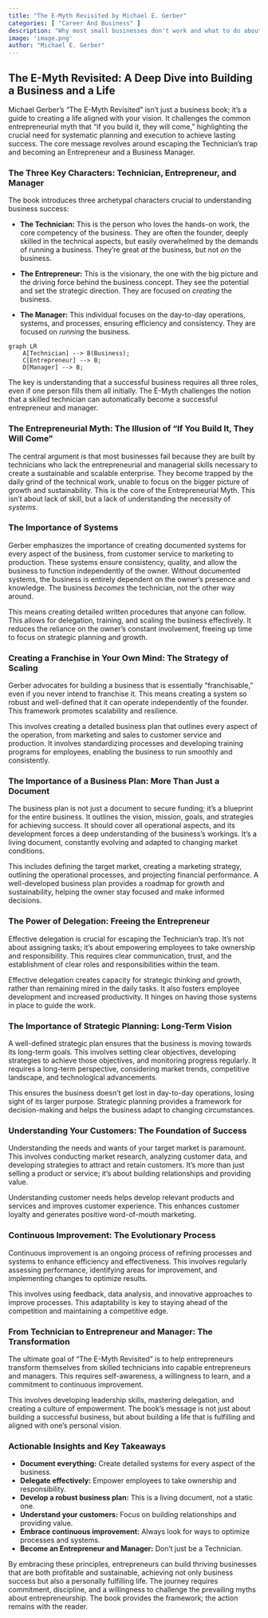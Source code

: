 ```yaml
---
title: "The E-Myth Revisited by Michael E. Gerber"
categories: [ "Career And Business" ]
description: "Why most small businesses don't work and what to do about it"
image: 'image.png'
author: "Michael E. Gerber"
---
```

## The E-Myth Revisited: A Deep Dive into Building a Business and a Life

Michael Gerber's "The E-Myth Revisited" isn't just a business book; it's a guide to creating a life aligned with your vision.  It challenges the common entrepreneurial myth that "if you build it, they will come," highlighting the crucial need for systematic planning and execution to achieve lasting success.  The core message revolves around escaping the Technician's trap and becoming an Entrepreneur and a Business Manager.

### The Three Key Characters: Technician, Entrepreneur, and Manager

The book introduces three archetypal characters crucial to understanding business success:

* **The Technician:** This is the person who loves the hands-on work, the core competency of the business.  They are often the founder, deeply skilled in the technical aspects, but easily overwhelmed by the demands of running a business.  They're great *at* the business, but not *on* the business.

* **The Entrepreneur:** This is the visionary, the one with the big picture and the driving force behind the business concept.  They see the potential and set the strategic direction.  They are focused on *creating* the business.

* **The Manager:** This individual focuses on the day-to-day operations, systems, and processes, ensuring efficiency and consistency. They are focused on *running* the business.

```mermaid
graph LR
    A[Technician] --> B(Business);
    C[Entrepreneur] --> B;
    D[Manager] --> B;
```

The key is understanding that a successful business requires all three roles, even if one person fills them all initially.  The E-Myth challenges the notion that a skilled technician can automatically become a successful entrepreneur and manager.


### The Entrepreneurial Myth: The Illusion of "If You Build It, They Will Come"

The central argument is that most businesses fail because they are built by technicians who lack the entrepreneurial and managerial skills necessary to create a sustainable and scalable enterprise.  They become trapped by the daily grind of the technical work, unable to focus on the bigger picture of growth and sustainability. This is the core of the Entrepreneurial Myth.  This isn't about lack of skill, but a lack of understanding the necessity of *systems*.

### The Importance of Systems

Gerber emphasizes the importance of creating documented systems for every aspect of the business, from customer service to marketing to production.  These systems ensure consistency, quality, and allow the business to function independently of the owner.  Without documented systems, the business is entirely dependent on the owner's presence and knowledge. The business *becomes* the technician, not the other way around.

This means creating detailed written procedures that anyone can follow.  This allows for delegation, training, and scaling the business effectively.  It reduces the reliance on the owner's constant involvement, freeing up time to focus on strategic planning and growth.

### Creating a Franchise in Your Own Mind:  The Strategy of Scaling

Gerber advocates for building a business that is essentially "franchisable," even if you never intend to franchise it.  This means creating a system so robust and well-defined that it can operate independently of the founder.  This framework promotes scalability and resilience.

This involves creating a detailed business plan that outlines every aspect of the operation, from marketing and sales to customer service and production. It involves standardizing processes and developing training programs for employees, enabling the business to run smoothly and consistently.

### The Importance of a Business Plan: More Than Just a Document

The business plan is not just a document to secure funding; it's a blueprint for the entire business.  It outlines the vision, mission, goals, and strategies for achieving success. It should cover all operational aspects, and its development forces a deep understanding of the business's workings.  It's a living document, constantly evolving and adapted to changing market conditions.

This includes defining the target market, creating a marketing strategy, outlining the operational processes, and projecting financial performance.  A well-developed business plan provides a roadmap for growth and sustainability, helping the owner stay focused and make informed decisions.


###  The Power of Delegation:  Freeing the Entrepreneur

Effective delegation is crucial for escaping the Technician's trap.  It's not about assigning tasks; it's about empowering employees to take ownership and responsibility.  This requires clear communication, trust, and the establishment of clear roles and responsibilities within the team.  

Effective delegation creates capacity for strategic thinking and growth, rather than remaining mired in the daily tasks.  It also fosters employee development and increased productivity.  It hinges on having those systems in place to guide the work.


### The Importance of Strategic Planning:  Long-Term Vision

A well-defined strategic plan ensures that the business is moving towards its long-term goals. This involves setting clear objectives, developing strategies to achieve those objectives, and monitoring progress regularly. It requires a long-term perspective, considering market trends, competitive landscape, and technological advancements.

This ensures the business doesn't get lost in day-to-day operations, losing sight of its larger purpose.  Strategic planning provides a framework for decision-making and helps the business adapt to changing circumstances.

### Understanding Your Customers:  The Foundation of Success

Understanding the needs and wants of your target market is paramount. This involves conducting market research, analyzing customer data, and developing strategies to attract and retain customers.  It's more than just selling a product or service; it's about building relationships and providing value.

Understanding customer needs helps develop relevant products and services and improves customer experience. This enhances customer loyalty and generates positive word-of-mouth marketing.

###  Continuous Improvement:  The Evolutionary Process

Continuous improvement is an ongoing process of refining processes and systems to enhance efficiency and effectiveness. This involves regularly assessing performance, identifying areas for improvement, and implementing changes to optimize results.

This involves using feedback, data analysis, and innovative approaches to improve processes. This adaptability is key to staying ahead of the competition and maintaining a competitive edge.

### From Technician to Entrepreneur and Manager:  The Transformation

The ultimate goal of "The E-Myth Revisited" is to help entrepreneurs transform themselves from skilled technicians into capable entrepreneurs and managers.  This requires self-awareness, a willingness to learn, and a commitment to continuous improvement.

This involves developing leadership skills, mastering delegation, and creating a culture of empowerment.  The book's message is not just about building a successful business, but about building a life that is fulfilling and aligned with one's personal vision.

###  Actionable Insights and Key Takeaways

* **Document everything:** Create detailed systems for every aspect of the business.
* **Delegate effectively:** Empower employees to take ownership and responsibility.
* **Develop a robust business plan:**  This is a living document, not a static one.
* **Understand your customers:** Focus on building relationships and providing value.
* **Embrace continuous improvement:**  Always look for ways to optimize processes and systems.
* **Become an Entrepreneur and Manager:**  Don't just be a Technician.


By embracing these principles, entrepreneurs can build thriving businesses that are both profitable and sustainable, achieving not only business success but also a personally fulfilling life.  The journey requires commitment, discipline, and a willingness to challenge the prevailing myths about entrepreneurship.  The book provides the framework; the action remains with the reader.

